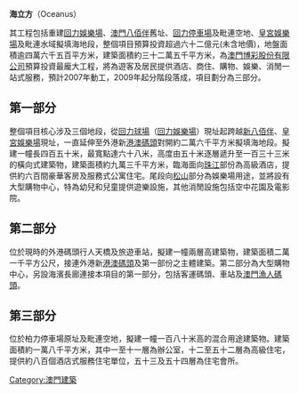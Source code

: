 {{MO_future_infrastructure}}
'''海立方'''（Oceanus）

其工程包括重建[[回力球場_(澳門)|回力娛樂場]]、[[澳門八佰伴|澳門八佰伴]]舊址、[[回力停車場|回力停車場]]及毗連空地、[[皇宮娛樂場|皇宮娛樂場]]及毗連水域擬填海地段，整個項目預算投資超過六十二億元(未含地價)，地盤面積逾四萬六千五百平方米，建築面積約三十二萬五千平方米，為[[澳門博彩股份有限公司|澳門博彩股份有限公司]]預算投資最龐大工程，將為遊客及居民提供酒店、商住、購物、娛樂、消閒一站式服務，預計2007年動工，2009年起分階段落成，項目劃分為三部分。

==第一部分==
整個項目核心涉及三個地段，從[[回力球場_(澳門)|回力球場]]（[[回力娛樂場|回力娛樂場]]）現址起跨越[[新八佰伴|新八佰伴]]、[[皇宮娛樂場|皇宮娛樂場]]現址，一直延伸至外港新[[港澳碼頭_(澳門)|港澳碼頭]]對開約二萬六千平方米擬填海地段。擬建一幢長四百五十米，最寬點達六十八米，高度由五十米逐層遞升至一百三十三米的橫向式建築物，建築面積約九萬三千平方米，臨海面向[[珠江|珠江]]部份為高級酒店，提供約六百間豪華客房及服務式公寓住宅。尾段向[[東望洋山|松山]]部分為娛樂場用途，並將設有大型購物中心，特為幼兒和兒童提供遊樂設施，其他消閒設施包括空中花園及電影院。

==第二部分==
位於現時的外港碼頭行人天橋及旅遊車站，擬建一幢兩層高建築物，建築面積二萬一千平方公尺，接連外港新[[港澳碼頭_(澳門)|港澳碼頭]]及第一部份之主體建築。第二部分為大型購物中心，另設海濱長廊連接本項目的第一部分，包括客運碼頭、車站及[[澳門漁人碼頭|澳門漁人碼頭]]。

==第三部分==
位於柏力停車場原址及毗連空地，擬建一幢一百八十米高的混合用途建築物。建築面積約一萬八千平方米，其中一至十一層為辦公室，十二至五十二層為高級住宅，提供約八百個酒店式服務住宅單位，五十三及五十四層為住宅會所。

{{MO-stub}}

[[Category:澳門建築|Category:澳門建築]]